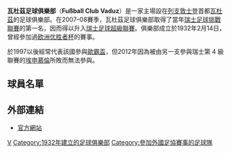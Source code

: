 {{noteTA
|G1=足球
|G2=uefa
|T=zh-hans:瓦杜茲足球俱乐部;zh-hk:華杜斯足球會;zh-tw:瓦杜茲足球俱樂部;
|1=zh-hans:瓦杜茲足球俱乐部;zh-hk:華杜斯足球會;zh-tw:瓦杜茲足球俱樂部;
|2=zh-hans:瓦杜茲;zh-hk:華杜斯;zh-tw:瓦杜茲;
}}
{{Football club infobox
| clubname   = 華杜斯<br />''FC Vaduz''
| image      = [[File:FC_Vaduz_Logo.svg|180px]]
| fullname   = Fußball Club Vaduz
| nickname   = ''Residenzler''
| founded    = 1932年
| ground     = [[萊茵公園球場|萊茵公園球場]]
| city       = [[列支敦士登|列支敦士登]]<br />[[瓦杜茲|瓦杜茲]]
| capacity   = 6,127人
| chairman   = Hanspeter Negele
| manager    = Eric Orie
| league     = [[瑞士挑戰聯賽|瑞士挑戰聯賽]]
| season     = 2021–22
| position   = 挑戰聯，第 4 位
| pattern_la1=_white_stripes2|pattern_b1=_shoulder_stripes_white_stripes|pattern_ra1=_white_stripes2|pattern_so1=
| leftarm1=CD0000|body1=CD0000|rightarm1=CD0000|shorts1=CD0000|socks1=CD0000
| pattern_la2=_shoulder_stripes_black_stripes|pattern_b2=_shoulder_stripes_black_stripes
| pattern_ra2=_shoulder_stripes_black_stripes|pattern_so2=_color_3_stripes_black
| leftarm2=FFFFFF|body2=FFFFFF|rightarm2=FFFFFF|shorts2=FFFFFF|socks2=FFFFFF
| pattern_la3=_white_stripes2|pattern_b3=_shoulder_stripes_white_stripes|pattern_ra3=_white_stripes2|pattern_so3=
| leftarm3=000000|body3=000000|rightarm3=000000|shorts3=000000|socks3=000000
}} 
'''瓦杜茲足球俱樂部'''（'''Fußball Club Vaduz'''）是一家主場設在[[列支敦士登|列支敦士登]]首都[[瓦杜茲|瓦杜茲]]的足球俱樂部。在2007–08賽季，瓦杜茲足球俱樂部取得了當年[[瑞士足球挑戰聯賽|瑞士足球挑戰聯賽]]的第一名，因而得以升入[[瑞士足球超級聯賽|瑞士足球超級聯賽]]。俱樂部成立於1932年2月14日，曾經參加過[[欧洲优胜者杯|欧洲优胜者杯]]的賽事。

於1997以後經常代表該國參與[[歐霸盃|歐霸盃]]，但2012年因為被由另一支參與瑞士第 4 級聯賽的[[USV埃申慕倫|埃申慕倫]]所敗而無法參與。

== 球員名單 ==
{{Fs start}}
{{Fs player|no= 1|nat=LIE|pos=GK|name=[[彼得·傑勒|彼得·傑勒]]}}
{{Fs player|no= 2|nat=FRA|pos=FW|name=Amin Tighazoui}}
{{Fs player|no= 4|nat=LIE|pos=DF|name=[[Daniel_Kaufmann_(footballer)|Daniel Kaufmann]]}}
{{Fs player|no= 5|nat=CZE|pos=DF|name=[[Pavel_Pergl|Pavel Pergl]]}}
{{Fs player|no= 6|nat=AUT|pos=MF|name=[[馬里奧·薩拉|馬里奧·薩拉]]}}
{{Fs player|no= 7|nat=GER|pos=FW|name=Matthias Baron}}
{{Fs player|no= 9|nat=SUI|pos=FW|name=[[曼努埃爾·薩特|曼努埃爾·薩特]]}}
{{Fs player|no=10|nat=SUI|pos=MF|name=迭戈·奇科}}
{{Fs player|no=11|nat=LIE|pos=MF|name=[[Franz_Burgmeier|Franz Burgmeier]]}}
{{Fs player|no=12|nat=SUI|pos=MF|name=拉蒙·切基尼 }}
{{Fs player|no=13|nat=SUI|pos=MF|name=[[Pascal_Schürpf|Pascal Schürpf]]|other= 借用至[[巴塞爾足球俱樂部|巴塞爾]]}}
{{Fs mid}}
{{Fs player|no=14|nat=ITA|pos=MF|name=Andrea Maccoppi}}
{{Fs player|no=15|nat=SUI|pos=FW|name=[[Nico_Abegglen|Nico Abegglen]]}}
{{Fs player|no=19|nat=SUI|pos=DF|name=Nick von Niederhäusern}}
{{Fs player|no=20|nat=LIE|pos=MF|name=[[尼古拉斯·哈斯勒|尼古拉斯·哈斯勒]]}}
{{Fs player|no=22|nat=SUI|pos=DF|name=[[Nicolas_Gétaz|Nicolas Gétaz]]}}
{{Fs player|no=23|nat=GER|pos=MF|name=[[Markus_Neumayr|Markus Neumayr]]}}
{{Fs player|no=24|nat=BIH|pos=FW|name=[[Haris_Handžić|Haris Handžić]]}}
{{Fs player|no=28|nat=SRB|pos=DF|name= 弗拉丹·米洛舍維奇 }}
{{Fs player|no=30|nat=SUI|pos=MF|name=拉蒙·切基尼}}
{{Fs player|no=35|nat=SUI|pos=GK|name=奧利弗·克勞斯}}
{{Fs end}}

== 外部連結 ==
* [http://www.fcvaduz.li/ 官方網站] {{Wayback|url=http://www.fcvaduz.li/ |date=20020328020829 }} {{de icon}}

{{Swiss Super League}}

[[Category:列支敦士登足球俱樂部|V]]
[[Category:1932年建立的足球俱樂部|Category:1932年建立的足球俱樂部]]
[[Category:參加外國足協賽事的足球隊|Category:參加外國足協賽事的足球隊]]